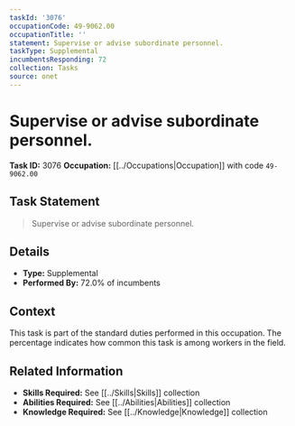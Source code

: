 ```yaml
---
taskId: '3076'
occupationCode: 49-9062.00
occupationTitle: ''
statement: Supervise or advise subordinate personnel.
taskType: Supplemental
incumbentsResponding: 72
collection: Tasks
source: onet
---
```

# Supervise or advise subordinate personnel.

**Task ID:** 3076
**Occupation:** [[../Occupations|Occupation]] with code `49-9062.00`

## Task Statement

> Supervise or advise subordinate personnel.

## Details

- **Type:** Supplemental
- **Performed By:** 72.0% of incumbents

## Context

This task is part of the standard duties performed in this occupation. The percentage indicates how common this task is among workers in the field.

## Related Information

- **Skills Required:** See [[../Skills|Skills]] collection
- **Abilities Required:** See [[../Abilities|Abilities]] collection
- **Knowledge Required:** See [[../Knowledge|Knowledge]] collection
